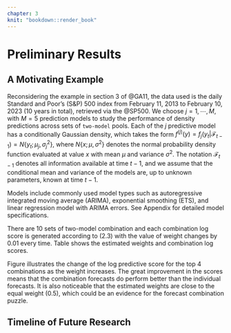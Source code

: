 ```yaml
---
chapter: 3
knit: "bookdown::render_book"
---
```



# Preliminary Results 

## A Motivating Example

Reconsidering the example in section 3 of @GA11, the data used is the daily Standard and Poor's (S&P) 500 index from February 11, 2013 to February 10, 2023 (10 years in total), retrieved via the @SP500. We choose $j=1,\cdots,M$, with $M=5$ prediction models to study the performance of density predictions across sets of ``two-model`` pools. Each of the $j$ predictive model has a conditionally Gaussian density, which takes the form $f^{(j)}(y)=f_j(y_t|\mathcal{F}_{t-1})=N\{y_t; \mu_j, \sigma^2_j\}$, where $N\{x; \mu, \sigma^2\}$ denotes the normal probability density function evaluated at value $x$ with mean $\mu$ and variance $\sigma^2$. The notation $\mathcal{F}_{t-1}$ denotes all information available at time $t-1$, and we assume that the conditional mean and variance of the models are, up to unknown parameters, known at time $t-1$.

Models include commonly used model types such as autoregressive integrated moving average (ARIMA), exponential smoothing (ETS), and linear regression model with ARIMA errors. See Appendix for detailed model specifications. 


There are 10 sets of two-model combination and each combination log score is generated according to (2.3) with the value of weight changes by 0.01 every time. Table \ref{tab:2} shows the estimated weights and combination log scores. 


\begin{table}[ht]
  \centering
  \caption{Log predictive score of density forecasts combination under two-model pools}
    \begin{tabular}{llllll}
    \toprule
          & ARIMA(1,1,1) & ETS(M,N,N) & ETS(M,A,N) &  LM (linear) &  LM (log) \\
    \midrule
    ARIMA(1,1,1) & \textit{-5911.1974} & -5839.3045 & -5842.7634 & -5911.1974 & -5894.1267 \\
    ETS(M,N,N) & 0.45  & \textit{-5883.9697} & -5881.7790 & -5883.9697 & -5858.6397 \\
    ETS(M,A,N) & 0.43  & 0.08  & \textit{-5881.7970} & -5881.7970 & -5859.7980 \\
     LM (linear) & 1     & 1     & 1     & \textit{-7532.1464} & -5918.5230 \\
     LM (log) & 0.56  & 0.65  & 0.67  & 0     & \textit{-5918.5230} \\
    \bottomrule
    \multicolumn{6}{l}{\footnotesize The diagonal entries contains individual log score.}\\
    \multicolumn{6}{l}{\footnotesize The log scores for combination pools are located above the diagonal.}\\
    \multicolumn{6}{l}{\footnotesize Entries below the diagonal show the estimated weight of the model in that column in the two-model pool.}\\
    \end{tabular}
  \label{tab:2}
\end{table}


\vspace{0.3cm}

\begin{figure}[ht]
\centering
\caption{The highest four log predictive scores of weighted two-model-pool combinations for S\&P 500 returns predictive densities. }
\includegraphics{figures/best4comb.pdf}
\begin{flushleft}
{\footnotesize The weights on the first model is in the x-axis and the corresponding log predictive scores are on the y-axis. Constitutent models are stated in the title. The orange point represent the highest log score of a specific combination. Its value and the corresponding optimal weight are noted below.}\\
\end{flushleft}
\label{fig:best4}
\end{figure}


Figure \ref{fig:best4} illustrates the change of the log predictive score for the top 4 combinations as the weight increases. The great improvement in the scores means that the combination forecasts do perform better than the individual forecasts. It is also noticeable that the estimated weights are close to the equal weight (0.5), which could be an evidence for the forecast combination puzzle.



## Timeline of Future Research

\begin{table}[htbp]
  \centering
  \caption{Research Plan}
    \begin{tabular}{ll}
    Time  & Objectives \\
    \midrule
    May - June & Investigating the presence of puzzle in panel data and literature review \\
    July - August & Applying the forecast accuracy tests with time series data and drafting thesis  \\
    September & Attempting the tests with panel data and considering limitations \\
    October & Working on thesis and final presentation \\
    \end{tabular}
\end{table}









